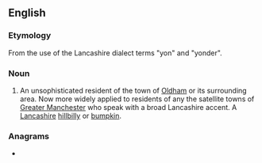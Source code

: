 ==English==

===Etymology===
From the use of the Lancashire dialect terms "yon" and "yonder".

===Noun===
{{en-noun}}

# {{lb|en|UK|slang|derogatory}} An unsophisticated resident of the town of [[Oldham]] or its surrounding area. Now more widely applied to residents of any the satellite towns of [[Greater Manchester]] who speak with a broad Lancashire accent. A [[Lancashire]] [[hillbilly]] or [[bumpkin]].

===Anagrams===
* {{anagrams|en|yronne}}